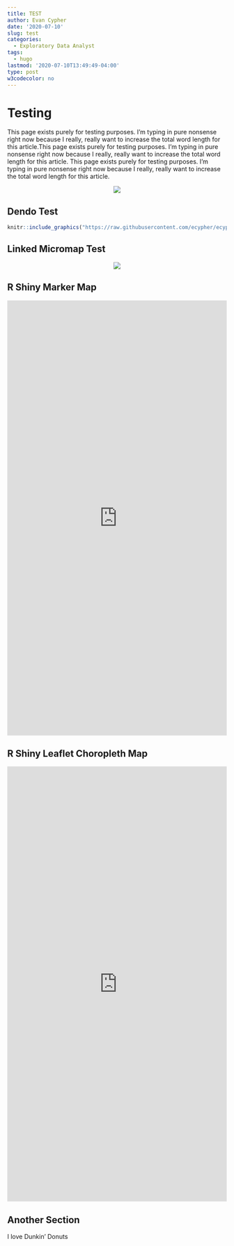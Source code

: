 ```yaml
---
title: TEST
author: Evan Cypher
date: '2020-07-10'
slug: test
categories:
  - Exploratory Data Analyst
tags:
  - hugo
lastmod: '2020-07-10T13:49:49-04:00'
type: post
w3codecolor: no
---
```


# Testing

This page exists purely for testing purposes. I'm typing in pure nonsense right now because I really, really want to increase the total word length for this article.This page exists purely for testing purposes. I'm typing in pure nonsense right now because I really, really want to increase the total word length for this article. This page exists purely for testing purposes. I'm typing in pure nonsense right now because I really, really want to increase the total word length for this article.

<center>![](https://www.qsrmagazine.com/sites/default/files/styles/story_page/public/news-image/why-dunkin-donuts-still-winning-breakfast-customers.jpg)</center>

## Dendo Test

```r
knitr::include_graphics("https://raw.githubusercontent.com/ecypher/ecypher.github.io/master/images/Dunkin_Dendo_D3.png") 
```


## Linked Micromap Test

<center>![](https://raw.githubusercontent.com/ecypher/ecypher.github.io/master/images/Dunkin_Linked_MicromapST.png)</center>


## R Shiny Marker Map

<iframe src=" https://data-antics.shinyapps.io/DunkinMapApp/" width="100%" frameborder="no" scrolling="no" style="width: 100%; height: 1000px;"></iframe>

## R Shiny Leaflet Choropleth Map

<iframe src = "https://data-antics.shinyapps.io/Dunkin_Choropleth/" width="100%" frameborder="no" scrolling="no" style="width: 100%; height: 1000px;"></iframe>

## Another Section

I love Dunkin' Donuts